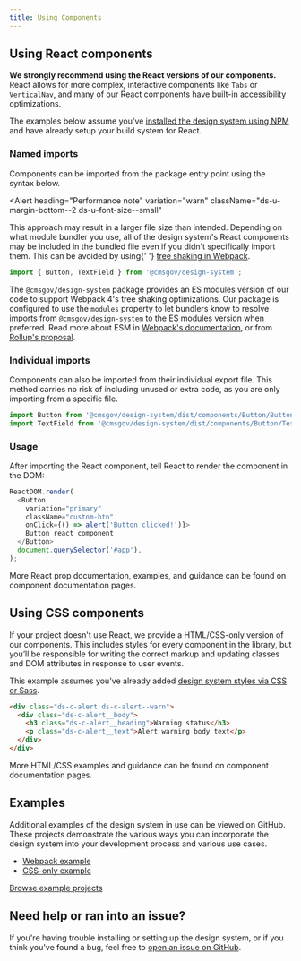 ```yaml
---
title: Using Components
---
```



## Using React components

**We strongly recommend using the React versions of our components.** React allows for more complex, interactive components like `Tabs` or `VerticalNav`, and many of our React components have built-in accessibility optimizations.

The examples below assume you've [installed the design system using NPM](/getting-started/installation/) and have already setup your build system for React.

### Named imports

Components can be imported from the package entry point using the syntax below.

<Alert
  heading="Performance note"
  variation="warn"
  className="ds-u-margin-bottom--2 ds-u-font-size--small"
>
  <p class="ds-c-alert__text">
    This approach may result in a larger file size than intended. Depending on what module bundler
    you use, all of the design system's React components may be included in the bundled file even if
    you didn't specifically import them. This can be avoided by using{' '}
    <a href="https://webpack.js.org/guides/tree-shaking/">tree shaking in Webpack</a>.
  </p>
</Alert>

```js
import { Button, TextField } from '@cmsgov/design-system';
```

The `@cmsgov/design-system` package provides an ES modules version of our code to support Webpack 4's tree shaking optimizations. Our package is configured to use the `modules` property to let bundlers know to resolve imports from `@cmsgov/design-system` to the ES modules version when preferred. Read more about ESM in [Webpack's documentation](https://webpack.js.org/guides/author-libraries/#final-steps), or from [Rollup's proposal](https://github.com/rollup/rollup/wiki/pkg.module).

### Individual imports

Components can also be imported from their individual export file. This method carries no risk of including unused or extra code, as you are only importing from a specific file.

```js
import Button from '@cmsgov/design-system/dist/components/Button/Button';
import TextField from '@cmsgov/design-system/dist/components/Button/TextField';
```

### Usage

After importing the React component, tell React to render the component in the DOM:

```js
ReactDOM.render(
  <Button
    variation="primary"
    className="custom-btn"
    onClick={() => alert('Button clicked!')}>
    Button react component
  </Button>
  document.querySelector('#app'),
);
```

More React prop documentation, examples, and guidance can be found on component documentation pages.

## Using CSS components

If your project doesn't use React, we provide a HTML/CSS-only version of our components. This includes styles for every component in the library, but you’ll be responsible for writing the correct markup and updating classes and DOM attributes in response to user events.

This example assumes you've already added [design system styles via CSS or Sass](/getting-started/sass-and-css/).

```html
<div class="ds-c-alert ds-c-alert--warn">
  <div class="ds-c-alert__body">
    <h3 class="ds-c-alert__heading">Warning status</h3>
    <p class="ds-c-alert__text">Alert warning body text</p>
  </div>
</div>
```

More HTML/CSS examples and guidance can be found on component documentation pages.

## Examples

Additional examples of the design system in use can be viewed on GitHub. These projects demonstrate the various ways you can incorporate the design system into your development process and various use cases.

- [Webpack example](https://github.com/CMSgov/design-system/blob/master/examples/react-app)
- [CSS-only example](https://github.com/CMSgov/design-system/blob/master/examples/html-css)

<a href="https://github.com/CMSgov/design-system/tree/master/examples/" class="ds-c-button">
  Browse example projects
</a>

## Need help or ran into an issue?

If you're having trouble installing or setting up the design system, or if you think you've found a bug, feel free to [open an issue on GitHub](https://github.com/CMSgov/design-system/issues).
